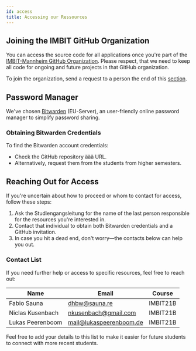 ```yaml
---
id: access
title: Accessing our Ressources
---
```


## Joining the IMBIT GitHub Organization

You can access the source code for all applications once you're part of the [IMBIT-Mannheim GitHub Organization](https://github.com/IMBIT-Mannheim). Please respect, that we need to keep all code for ongoing and future projects in that GitHub organization.

To join the organization, send a request to a person the end of this [section](#contact-list).

## Password Manager

We've chosen [Bitwarden](https://bitwarden.eu) (EU-Server), an user-friendly online password manager to simplify password sharing.

### Obtaining Bitwarden Credentials

To find the Bitwarden account credentials:

- Check the GitHub repository äää URL.
- Alternatively, request them from the students from higher semesters.

## Reaching Out for Access

If you're uncertain about how to proceed or whom to contact for access, follow these steps:

1. Ask the Studiengangsleitung for the name of the last person responsible for the resources you're interested in.
2. Contact that individual to obtain both Bitwarden credentials and a GitHub invitation.
3. In case you hit a dead end, don't worry—the contacts below can help you out.

### Contact List

If you need further help or access to specific resources, feel free to reach out:

| Name            | Email                             | Course    |
|-----------------|-----------------------------------|-----------|
| Fabio Sauna     | [dhbw@sauna.re](mailto:dhbw@sauna.re) | IMBIT21B  |
| Niclas Kusenbach | [nkusenbach@gmail.com](mailto:nkusenbach@gmail.com) | IMBIT21B  |
| Lukas Peerenboom | [mail@lukaspeerenboom.de](mailto:mail@lukaspeerenboom.de) | IMBIT21B  |

Feel free to add your details to this list to make it easier for future students to connect with more recent students.
